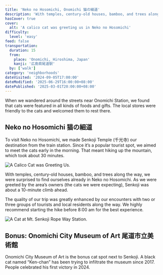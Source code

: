 ```yaml
---
title: 'Neko no Hosomichi, Onomichi 猫の細道'
description: 'With temples, century-old houses, bamboo, and trees along the way, we were surprised to find ourselves already in Neko no Hosomichi. Besides, Onomichi City Museum of Art is the bonus cat spot next to Senkoji.'
hasCover: true
cover:
  alt: 'A calico cat was greeting us in Neko no Hosomichi'
difficulty:
  level: 'easy'
feed: false
transportation:
  duration: 15
  from:
    place: 'Onomichi, Hiroshima, Japan'
    kanji: '広島県尾道駅'
  by: ['walk']
category: 'neighborhoods'
dateVisited: '2024-09-05T17:00:00'
dateModified: '2025-06-29T16:00:00+08:00'
datePublished: '2025-03-01T20:00:00+08:00'
---
```



<Abstract transportation={frontmatter.transportation} />

When we wandered around the streets near Onomichi Station, we found that cats were featured in all kinds of foods and gifts. The local stores were friendly to the cats and welcomed them to rest there.

## Neko no Hosomichi 猫の細道

To visit Neko no Hosomichi, we made Senkoji Temple (千光寺) our destination from the train station. Since it’s a popular tourist spot, we aimed to meet the cats early in the morning. That meant hiking up the mountain, which took about 30 minutes.

![A Calico Cat was Greeting Us.](@assets/nekonohosomichi/welcome.jpg)

With temples, century-old houses, bamboo, and trees along the way, we were surprised to find ourselves already in Neko no Hosomichi. As we were greeted by the area’s owners (the cats we were expecting), Senkoji was about a 10-minute climb ahead.

The quality of our trip was greatly enhanced by our encounters with two or three groups of tourists and local residents along the way. We highly recommend starting the hike before 8:00 am for the best experience.

![A Cat at Mt. Senkoji Rope Way Station.](@assets/nekonohosomichi/station.jpg)

## Bonus: Onomichi City Museum of Art 尾道市立美術館

Onomichi City Museum of Art is the bonus cat spot next to Senkoji. A black cat named “Ken-chan” has been trying to infiltrate the museum since 2017. People celebrated his first victory in 2024.

